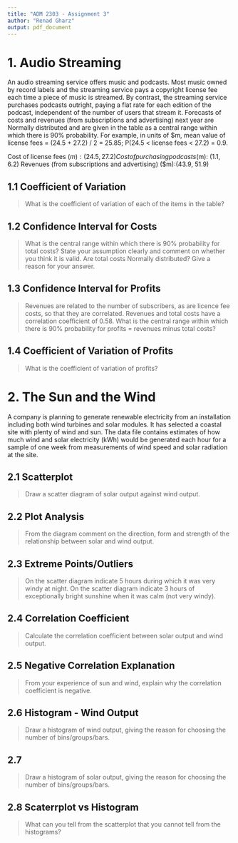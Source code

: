 ```yaml
---
title: "ADM 2303 - Assignment 3"
author: "Renad Gharz"
output: pdf_document
---
```


# 1. Audio Streaming
An audio streaming service offers music and podcasts. Most music owned by record labels and the streaming service pays a copyright license fee each time a piece of music is streamed. By contrast, the streaming service purchases podcasts outright, paying a flat rate for each edition of the podcast, independent of the number of users that stream it. Forecasts of costs and revenues (from subscriptions and advertising) next year are Normally distributed and are given in the table as a central range within which there is 90% probability. For example, in units of $m, mean value of license fees = (24.5 + 27.2) / 2 = 25.85; P(24.5 < license fees < 27.2) = 0.9.

Cost of license fees ($m): (24.5, 27.2)
Cost of purchasing podcasts ($m): (1.1, 6.2)
Revenues (from subscriptions and advertising) ($m):(43.9, 51.9)

## 1.1 Coefficient of Variation 
>What is the coefficient of variation of each of the items in the table?

## 1.2 Confidence Interval for Costs
>What is the central range within which there is 90% probability for total costs? State your assumption clearly and comment on whether you think it is valid. Are total costs Normally distributed? Give a reason for your answer.

## 1.3 Confidence Interval for Profits
>Revenues are related to the number of subscribers, as are licence fee costs, so that they are correlated. Revenues and total costs have a correlation coefficient of 0.58. What is the central range within which there is 90% probability for profits = revenues minus total costs?

## 1.4 Coefficient of Variation of Profits
>What is the coefficient of variation of profits?

# 2. The Sun and the Wind
A company is planning to generate renewable electricity from an installation including both wind turbines and solar modules. It has selected a coastal site with plenty of wind and sun. The data file contains estimates of how much wind and solar electricity (kWh) would be generated each hour for a sample of one week from measurements of wind speed and solar radiation at the site.

## 2.1 Scatterplot
>Draw a scatter diagram of solar output against wind output.

## 2.2 Plot Analysis
>From the diagram comment on the direction, form and strength of the relationship between solar and wind output.

## 2.3 Extreme Points/Outliers
>On the scatter diagram indicate 5 hours during which it was very windy at night. On the scatter diagram indicate 3 hours of exceptionally bright sunshine when it was calm (not very windy).

## 2.4 Correlation Coefficient
>Calculate the correlation coefficient between solar output and wind output.

## 2.5 Negative Correlation Explanation
> From your experience of sun and wind, explain why the correlation coefficient is negative.

## 2.6 Histogram - Wind Output
> Draw a histogram of wind output, giving the reason for choosing the number of bins/groups/bars.

## 2.7
>Draw a histogram of solar output, giving the reason for choosing the number of bins/groups/bars.

## 2.8 Scaterrplot vs Histogram
>What can you tell from the scatterplot that you cannot tell from the histograms?

